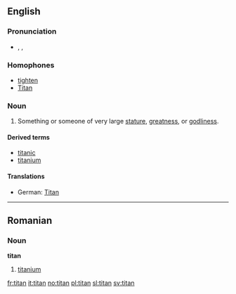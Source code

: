 {{see|Titan}}
==English==

===Pronunciation===
*{{AHD|tīʹtən}}, {{IPA|/ˈtaɪtən/}}, {{SAMPA|/"taIt@n/}}

===Homophones===
*[[tighten]]
*[[Titan]]

===Noun===
{{en-noun-reg}}

# Something or someone of very large [[stature]], [[greatness]], or [[godliness]].

====Derived terms====
*[[titanic]]
*[[titanium]]

====Translations====
{{top}}
*German: [[Titan]] {{m}}
{{mid}}
{{bottom}}

----

==Romanian==

===Noun===
'''titan'''

# [[titanium]]

[[fr:titan]]
[[it:titan]]
[[no:titan]]
[[pl:titan]]
[[sl:titan]]
[[sv:titan]]